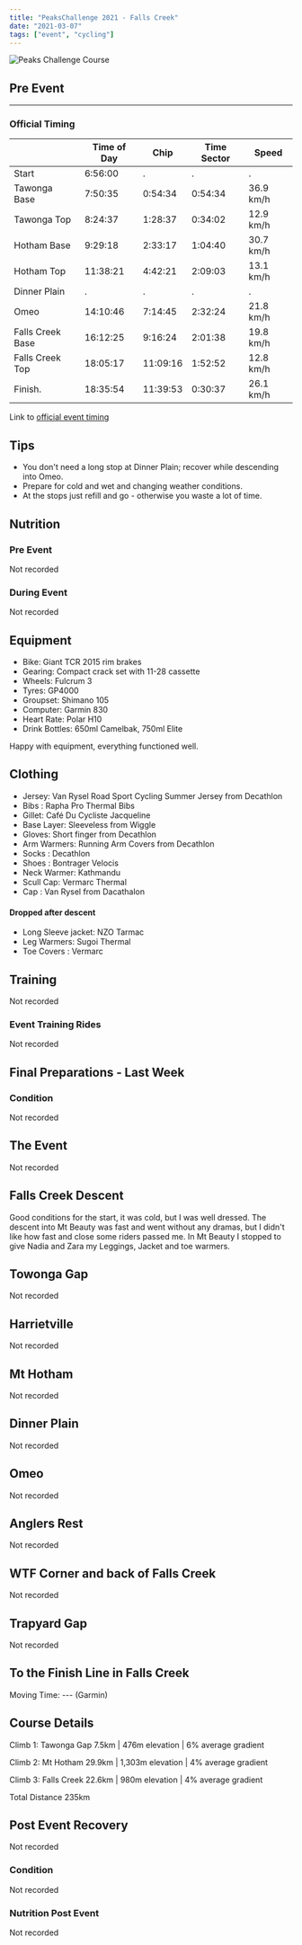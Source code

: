 ```yaml
---
title: "PeaksChallenge 2021 - Falls Creek"
date: "2021-03-07"
tags: ["event", "cycling"]
---
```


![Peaks Challenge Course](./images/peaks-challenge-map.jpg)

## Pre Event

---

### Official Timing

|                  | Time of Day | Chip     | Time Sector | Speed     |
| ---------------- | ----------- | -------- | ----------- | --------- |
| Start            | 6:56:00     | .        | .           | .         |
| Tawonga Base     | 7:50:35     | 0:54:34  | 0:54:34     | 36.9 km/h |
| Tawonga Top      | 8:24:37     | 1:28:37  | 0:34:02     | 12.9 km/h |
| Hotham Base      | 9:29:18     | 2:33:17  | 1:04:40     | 30.7 km/h |
| Hotham Top       | 11:38:21    | 4:42:21  | 2:09:03     | 13.1 km/h |
| Dinner Plain     | .           | .        | .           | .         |
| Omeo             | 14:10:46    | 7:14:45  | 2:32:24     | 21.8 km/h |
| Falls Creek Base | 16:12:25    | 9:16:24  | 2:01:38     | 19.8 km/h |
| Falls Creek Top  | 18:05:17    | 11:09:16 | 1:52:52     | 12.8 km/h |
| Finish.          | 18:35:54    | 11:39:53 | 0:30:37     | 26.1 km/h |

Link to [official event timing](https://www.bicyclenetwork.com.au/rides-and-events/peaks-challenge/event-timing/)

## Tips

- You don't need a long stop at Dinner Plain; recover while descending into Omeo.
- Prepare for cold and wet and changing weather conditions.
- At the stops just refill and go - otherwise you waste a lot of time.

## Nutrition

### Pre Event

Not recorded

### During Event

Not recorded

## Equipment

- Bike: Giant TCR 2015 rim brakes
- Gearing: Compact crack set with 11-28 cassette
- Wheels: Fulcrum 3
- Tyres: GP4000
- Groupset: Shimano 105
- Computer: Garmin 830
- Heart Rate: Polar H10
- Drink Bottles: 650ml Camelbak, 750ml Elite

Happy with equipment, everything functioned well.

## Clothing

- Jersey: Van Rysel Road Sport Cycling Summer Jersey from Decathlon
- Bibs : Rapha Pro Thermal Bibs
- Gillet: Café Du Cycliste Jacqueline
- Base Layer: Sleeveless from Wiggle
- Gloves: Short finger from Decathlon
- Arm Warmers: Running Arm Covers from Decathlon
- Socks : Decathlon
- Shoes : Bontrager Velocis
- Neck Warmer: Kathmandu
- Scull Cap: Vermarc Thermal
- Cap : Van Rysel from Dacathalon

#### Dropped after descent

- Long Sleeve jacket: NZO Tarmac
- Leg Warmers: Sugoi Thermal
- Toe Covers : Vermarc

## Training

Not recorded

### Event Training Rides

Not recorded

## Final Preparations - Last Week

### Condition

Not recorded

## The Event

Not recorded

## Falls Creek Descent

Good conditions for the start, it was cold, but I was well dressed. The descent into Mt Beauty was fast and went without any dramas, but I didn't like how fast and close some riders passed me. In Mt Beauty I stopped to give Nadia and Zara my Leggings, Jacket and toe warmers.

## Towonga Gap

Not recorded

## Harrietville

Not recorded

## Mt Hotham

Not recorded

## Dinner Plain

Not recorded

## Omeo

Not recorded

## Anglers Rest

Not recorded

## WTF Corner and back of Falls Creek

Not recorded

## Trapyard Gap

Not recorded

## To the Finish Line in Falls Creek

Moving Time: --- (Garmin)

## Course Details

Climb 1: Tawonga Gap
7.5km | 476m elevation | 6% average gradient

Climb 2: Mt Hotham
29.9km | 1,303m elevation | 4% average gradient

Climb 3: Falls Creek
22.6km | 980m elevation | 4% average gradient

Total Distance 235km

## Post Event Recovery

Not recorded

### Condition

Not recorded

### Nutrition Post Event

Not recorded
